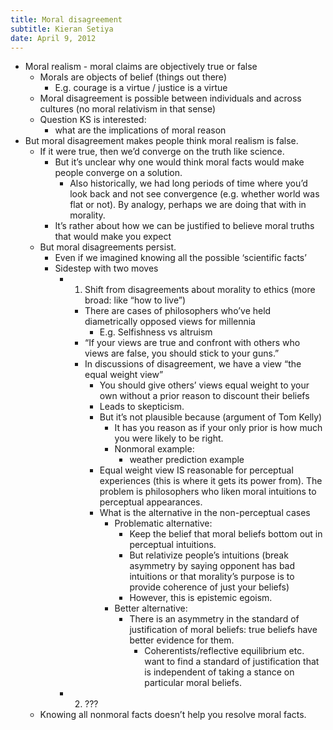 ```yaml
---
title: Moral disagreement
subtitle: Kieran Setiya
date: April 9, 2012
---
```


- Moral realism - moral claims are objectively true or false
  - Morals are objects of belief (things out there)
    - E.g. courage is a virtue / justice is a virtue
  - Moral disagreement is possible between individuals and across cultures (no moral relativism in that sense)
  - Question KS is interested:
    - what are the implications of moral reason
- But moral disagreement makes people think moral realism is false.
  - If it were true, then we'd converge on the truth like science.
    - But it's unclear why one would think moral facts would make people converge on a solution.
      - Also historically, we had long periods of time where you'd look back and not see convergence (e.g. whether world was flat or not). By analogy, perhaps we are doing that with in morality.
    - It's rather about how we can be justified to believe moral truths that would make you expect
  - But moral disagreements persist.
    - Even if we imagined knowing all the possible 'scientific facts'
    - Sidestep with two moves
      - 1. Shift from disagreements about morality to ethics (more broad: like "how to live")
        - There are cases of philosophers who've held diametrically opposed views for millennia
          - E.g. Selfishness vs altruism
        - "If your views are true and confront with others who views are false, you should stick to your guns."
        - In discussions of disagreement, we have a view "the equal weight view"
          - You should give others' views equal weight to your own without a prior reason to discount their beliefs
          - Leads to skepticism.
          - But it's not plausible because (argument of Tom Kelly)
            - It has you reason as if your only prior is how much you were likely to be right.
            - Nonmoral example:
              - weather prediction example
          - Equal weight view IS reasonable for perceptual experiences (this is where it gets its power from). The problem is philosophers who liken moral intuitions to perceptual appearances.
          - What is the alternative in the non-perceptual cases
            - Problematic alternative:
              - Keep the belief that moral beliefs bottom out in perceptual intuitions.
              - But relativize people's intuitions (break asymmetry by saying opponent has bad intuitions or that morality's purpose is to provide coherence of just your beliefs)
              - However, this is epistemic egoism.
            - Better alternative:
              - There is an asymmetry in the standard of justification of moral beliefs: true beliefs have better evidence for them.
                - Coherentists/reflective equilibrium etc. want to find a standard of justification that is independent of taking a stance on particular moral beliefs.
      - 2. ???
  - Knowing all nonmoral facts doesn't help you resolve moral facts.